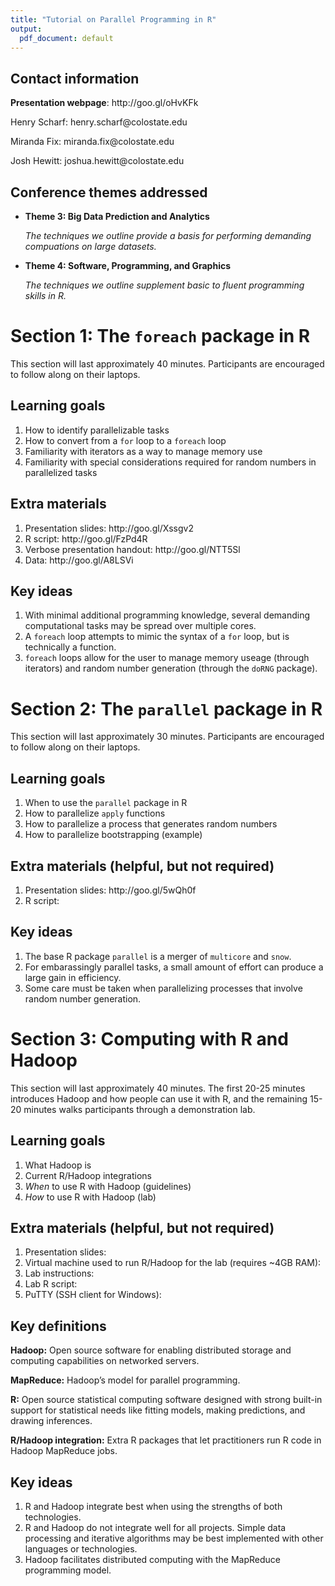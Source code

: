 ```yaml
---
title: "Tutorial on Parallel Programming in R"
output:
  pdf_document: default
---
```


## Contact information

**Presentation webpage**: http://goo.gl/oHvKFk

Henry Scharf: henry.scharf@colostate.edu

Miranda Fix: miranda.fix@colostate.edu

Josh Hewitt: joshua.hewitt@colostate.edu

## Conference themes addressed
- **Theme 3: Big Data Prediction and Analytics** 

    *The techniques we outline provide a basis for performing demanding compuations on large datasets.*

- **Theme 4: Software, Programming, and Graphics** 

    *The techniques we outline supplement basic to fluent programming skills in R.*

# Section 1: The `foreach` package in R
This section will last approximately 40 minutes. Participants are encouraged to follow along on their laptops.

## Learning goals
1. How to identify parallelizable tasks
2. How to convert from a `for` loop to a `foreach` loop
3. Familiarity with iterators as a way to manage memory use
4. Familiarity with special considerations required for random numbers in parallelized tasks

## Extra materials 
1. Presentation slides: http://goo.gl/Xssgv2
2. R script: http://goo.gl/FzPd4R
3. Verbose presentation handout: http://goo.gl/NTT5Sl
4. Data: http://goo.gl/A8LSVi

## Key ideas
1. With minimal additional programming knowledge, several demanding computational tasks may be spread over multiple cores. 
2. A `foreach` loop attempts to mimic the syntax of a `for` loop, but is technically a function.
3. `foreach` loops allow for the user to manage memory useage (through iterators) and random number generation (through the `doRNG` package).

\newpage

# Section 2: The `parallel` package in R
This section will last approximately 30 minutes. Participants are encouraged to follow along on their laptops.

## Learning goals

1. When to use the `parallel` package in R
2. How to parallelize `apply` functions
3. How to parallelize a process that generates random numbers
4. How to parallelize bootstrapping (example)

## Extra materials (helpful, but not required)

1. Presentation slides: http://goo.gl/5wQh0f
2. R script: \url{http://goo.gl/d2XDcF} <!-- github site -->

## Key ideas

1. The base R package `parallel` is a merger of `multicore` and `snow`.
2. For embarassingly parallel tasks, a small amount of effort can produce a large gain in efficiency.
3. Some care must be taken when parallelizing processes that involve random number generation.

\newpage 

# Section 3: Computing with R and Hadoop

This section will last approximately 40 minutes.  The first 20-25 minutes  introduces Hadoop and how people can use it with R, and the remaining 15-20 minutes walks participants through a demonstration lab.

## Learning goals

1. What Hadoop is
2. Current R/Hadoop integrations
3. *When* to use R with Hadoop (guidelines)
4. *How* to use R with Hadoop (lab)


## Extra materials (helpful, but not required)

1. Presentation slides: \url{http://goo.gl/Ew6jOP} <!-- github site -->
2. Virtual machine used to run R/Hadoop for the lab (requires ~4GB RAM): \url{http://goo.gl/R5Okcr}  <!-- Dropbox -->
3. Lab instructions: \url{http://goo.gl/6fkQr9} <!-- github site -->
4. Lab R script: \url{http://goo.gl/URPJdD} <!-- github site -->
5. PuTTY (SSH client for Windows): \url{http://goo.gl/vMv6ra}  <!-- PuTTY developer -->


## Key definitions

**Hadoop:**  Open source software for enabling distributed storage and computing capabilities on networked servers.

**MapReduce:** Hadoop's model for parallel programming.

**R:** Open source statistical computing software designed with strong built-in support for statistical needs like fitting models, making predictions, and drawing inferences.

**R/Hadoop integration:** Extra R packages that let practitioners run R code in Hadoop MapReduce jobs.


## Key ideas

1. R and Hadoop integrate best when using the strengths of both technologies.
2. R and Hadoop do not integrate well for all projects.  Simple data processing and iterative algorithms may be best implemented with other languages or  technologies.
3. Hadoop facilitates distributed computing with the MapReduce programming model.